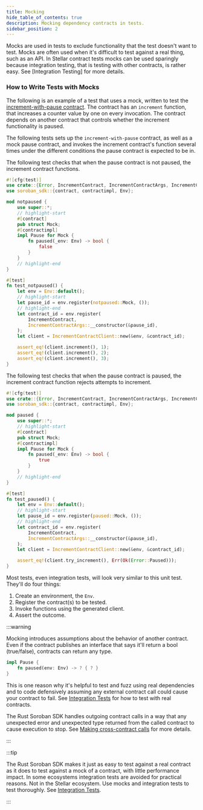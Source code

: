```yaml
---
title: Mocking
hide_table_of_contents: true
description: Mocking dependency contracts in tests.
sidebar_position: 2
---
```


Mocks are used in tests to exclude functionality that the test doesn't want to test. Mocks are often used when it's difficult to test against a real thing, such as an API. In Stellar contract tests mocks can be used sparingly because integration testing, that is testing with other contracts, is rather easy. See [Integration Testing] for more details.

### How to Write Tests with Mocks

The following is an example of a test that uses a mock, written to test the [increment-with-pause contract]. The contract has an `increment` function, that increases a counter value by one on every invocation. The contract depends on another contract that controls whether the increment functionality is paused.

The following tests sets up the `increment-with-pause` contract, as well as a mock pause contract, and invokes the increment contract's function several times under the different conditions the pause contract is expected to be in.

The following test checks that when the pause contract is not paused, the increment contract functions.

```rust
#![cfg(test)]
use crate::{Error, IncrementContract, IncrementContractArgs, IncrementContractClient, Pause};
use soroban_sdk::{contract, contractimpl, Env};

mod notpaused {
    use super::*;
    // highlight-start
    #[contract]
    pub struct Mock;
    #[contractimpl]
    impl Pause for Mock {
        fn paused(_env: Env) -> bool {
            false
        }
    }
    // highlight-end
}

#[test]
fn test_notpaused() {
    let env = Env::default();
    // highlight-start
    let pause_id = env.register(notpaused::Mock, ());
    // highlight-end
    let contract_id = env.register(
        IncrementContract,
        IncrementContractArgs::__constructor(&pause_id),
    );
    let client = IncrementContractClient::new(&env, &contract_id);

    assert_eq!(client.increment(), 1);
    assert_eq!(client.increment(), 2);
    assert_eq!(client.increment(), 3);
}
```

The following test checks that when the pause contract is paused, the increment contract function rejects attempts to increment.
```rust
#![cfg(test)]
use crate::{Error, IncrementContract, IncrementContractArgs, IncrementContractClient, Pause};
use soroban_sdk::{contract, contractimpl, Env};

mod paused {
    use super::*;
    // highlight-start
    #[contract]
    pub struct Mock;
    #[contractimpl]
    impl Pause for Mock {
        fn paused(_env: Env) -> bool {
            true
        }
    }
    // highlight-end
}

#[test]
fn test_paused() {
    let env = Env::default();
    // highlight-start
    let pause_id = env.register(paused::Mock, ());
    // highlight-end
    let contract_id = env.register(
        IncrementContract,
        IncrementContractArgs::__constructor(&pause_id),
    );
    let client = IncrementContractClient::new(&env, &contract_id);

    assert_eq!(client.try_increment(), Err(Ok(Error::Paused)));
}
```

Most tests, even integration tests, will look very similar to this unit test. They'll do four things:
1. Create an environment, the `Env`.
2. Register the contract(s) to be tested.
3. Invoke functions using the generated client.
4. Assert the outcome.

:::warning

Mocking introduces assumptions about the behavior of another contract. Even if the contract publishes an interface that says it'll return a bool (true/false), contracts can return any type.

```rust
impl Pause {
    fn paused(env: Env) -> ? { ? }
}
```
This is one reason why it's helpful to test and fuzz using real dependencies and to code defensively assuming any external contract call could cause your contract to fail. See [Integration Tests] for how to test with real contracts.

The Rust Soroban SDK handles outgoing contract calls in a way that any unexpected error and unexpected type returned from the called contract to cause execution to stop. See [Making cross-contract calls] for more details.

:::

:::tip

The Rust Soroban SDK makes it just as easy to test against a real contract as it does to test against a mock of a contract, with little performance impact. In some ecosystems integration tests are avoided for practical reasons. Not in the Stellar ecosystem. Use mocks and integration tests to test thoroughly. See [Integration Tests].

:::

[increment-with-pause contract]: https://github.com/stellar/soroban-examples/blob/main/increment-with-pause/src/lib.rs
[Integration Tests]: ./integration-tests
[Making cross-contract calls]: ../conventions/cross-contract
